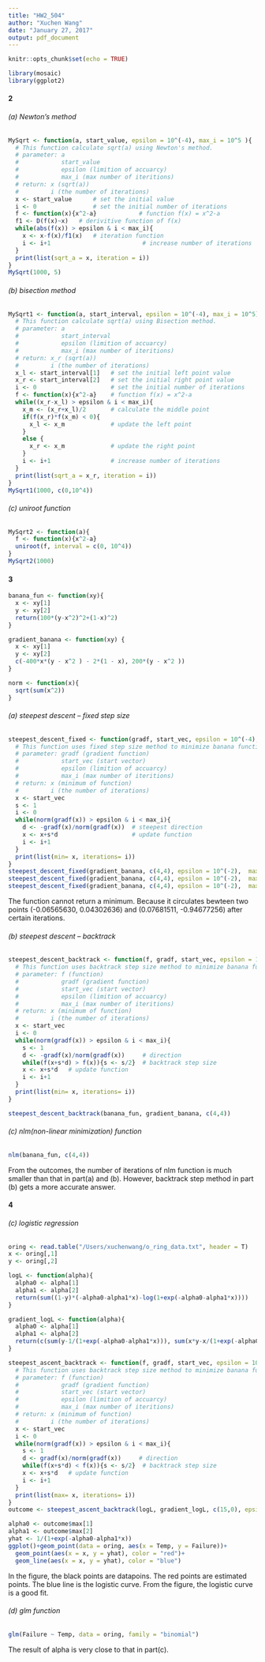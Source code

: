```yaml
---
title: "HW2_504"
author: "Xuchen Wang"
date: "January 27, 2017"
output: pdf_document
---
```


```r
knitr::opts_chunk$set(echo = TRUE)
```

```r
library(mosaic)
library(ggplot2)
```

#### 2
###### (a) Newton's method
```r
MySqrt <- function(a, start_value, epsilon = 10^(-4), max_i = 10^5 ){
  # This function calculate sqrt(a) using Newton's method.
  # parameter: a 
  #            start_value 
  #            epsilon (limition of accuarcy)
  #            max_i (max number of iteritions)
  # return: x (sqrt(a))
  #         i (the number of iterations)
  x <- start_value      # set the initial value
  i <- 0                # set the initial number of iterations
  f <- function(x){x^2-a}            # function f(x) = x^2-a
  f1 <- D(f(x)~x)   # derivitive function of f(x)
  while(abs(f(x)) > epsilon & i < max_i){
    x <- x-f(x)/f1(x)   # iteration function
    i <- i+1                          # increase number of iterations
  }
  print(list(sqrt_a = x, iteration = i))
}
MySqrt(1000, 5)
```

###### (b) bisection method
```r
MySqrt1 <- function(a, start_interval, epsilon = 10^(-4), max_i = 10^5){
  # This function calculate sqrt(a) using Bisection method.
  # parameter: a 
  #            start_interval 
  #            epsilon (limition of accuarcy)
  #            max_i (max number of iteritions)
  # return: x_r (sqrt(a))
  #         i (the number of iterations)
  x_l <- start_interval[1]   # set the initial left point value
  x_r <- start_interval[2]   # set the initial right point value
  i <- 0                     # set the initial number of iterations
  f <- function(x){x^2-a}    # function f(x) = x^2-a
  while((x_r-x_l) > epsilon & i < max_i){
    x_m <- (x_r+x_l)/2       # calculate the middle point
    if(f(x_r)*f(x_m) < 0){
      x_l <- x_m             # update the left point 
    }
    else {
      x_r <- x_m             # update the right point
    }
    i <- i+1                 # increase number of iterations
  }
  print(list(sqrt_a = x_r, iteration = i))
}
MySqrt1(1000, c(0,10^4))
```

###### (c) uniroot function
```r
MySqrt2 <- function(a){
  f <- function(x){x^2-a}
  uniroot(f, interval = c(0, 10^4))
}
MySqrt2(1000)
```


#### 3
```r
banana_fun <- function(xy){
  x <- xy[1]
  y <- xy[2]
  return(100*(y-x^2)^2+(1-x)^2)
}

gradient_banana <- function(xy) {
  x <- xy[1]
  y <- xy[2]
  c(-400*x*(y - x^2 ) - 2*(1 - x), 200*(y - x^2 ))
}

norm <- function(x){
  sqrt(sum(x^2))
}
```

###### (a) steepest descent -- fixed step size
```r
steepest_descent_fixed <- function(gradf, start_vec, epsilon = 10^(-4), max_i = 10^5){
  # This function uses fixed step size method to minimize banana function.
  # parameter: gradf (gradient function)
  #            start_vec (start vector) 
  #            epsilon (limition of accuarcy)
  #            max_i (max number of iteritions)
  # return: x (minimum of function)
  #         i (the number of iterations)
  x <- start_vec
  s <- 1
  i <- 0
  while(norm(gradf(x)) > epsilon & i < max_i){
    d <- -gradf(x)/norm(gradf(x))  # steepest direction
    x <- x+s*d                     # update function   
    i <- i+1
  }
  print(list(min= x, iterations= i))
}
steepest_descent_fixed(gradient_banana, c(4,4), epsilon = 10^(-2),  max_i = 10^4)
steepest_descent_fixed(gradient_banana, c(4,4), epsilon = 10^(-2),  max_i = 10^4+1)
steepest_descent_fixed(gradient_banana, c(4,4), epsilon = 10^(-2),  max_i = 10^4+2)
```

The function cannot return a minimum. Because it circulates bewteen two points 
(-0.06565630, 0.04302636) and (0.07681511, -0.94677256) after certain iterations.

###### (b) steepest descent -- backtrack
```r
steepest_descent_backtrack <- function(f, gradf, start_vec, epsilon = 10^(-4), max_i = 10^5) {
  # This function uses backtrack step size method to minimize banana function.
  # parameter: f (function)
  #            gradf (gradient function)
  #            start_vec (start vector) 
  #            epsilon (limition of accuarcy)
  #            max_i (max number of iteritions)
  # return: x (minimum of function)
  #         i (the number of iterations)
  x <- start_vec    
  i <- 0
  while(norm(gradf(x)) > epsilon & i < max_i){
    s <- 1
    d <- -gradf(x)/norm(gradf(x))     # direction
    while(f(x+s*d) > f(x)){s <- s/2}  # backtrack step size
    x <- x+s*d   # update function
    i <- i+1     
  }
  print(list(min= x, iterations= i))
}

steepest_descent_backtrack(banana_fun, gradient_banana, c(4,4))
```

###### (c) nlm(non-linear minimization) function
```r
nlm(banana_fun, c(4,4))
```

From the outcomes, the number of iterations of nlm function is much smaller than that in part(a) and (b).
However, backtrack step method in part (b) gets a more accurate answer.


#### 4
###### (c) logistic regression
```r
oring <- read.table("/Users/xuchenwang/o_ring_data.txt", header = T)
x <- oring[,1]
y <- oring[,2]

logL <- function(alpha){
  alpha0 <- alpha[1]
  alpha1 <- alpha[2]
  return(sum((1-y)*(-alpha0-alpha1*x)-log(1+exp(-alpha0-alpha1*x))))
}

gradient_logL <- function(alpha){
  alpha0 <- alpha[1]
  alpha1 <- alpha[2]
  return(c(sum(y-1/(1+exp(-alpha0-alpha1*x))), sum(x*y-x/(1+exp(-alpha0-alpha1*x)))))
}

steepest_ascent_backtrack <- function(f, gradf, start_vec, epsilon = 10^(-4), max_i = 10^5) {
  # This function uses backtrack step size method to minimize banana function.
  # parameter: f (function)
  #            gradf (gradient function)
  #            start_vec (start vector) 
  #            epsilon (limition of accuarcy)
  #            max_i (max number of iteritions)
  # return: x (minimum of function)
  #         i (the number of iterations)
  x <- start_vec    
  i <- 0
  while(norm(gradf(x)) > epsilon & i < max_i){
    s <- 1
    d <- gradf(x)/norm(gradf(x))     # direction
    while(f(x+s*d) < f(x)){s <- s/2}  # backtrack step size
    x <- x+s*d   # update function
    i <- i+1     
  }
  print(list(max= x, iterations= i))
}
outcome <- steepest_ascent_backtrack(logL, gradient_logL, c(15,0), epsilon = 10^(-2))

alpha0 <- outcome$max[1]
alpha1 <- outcome$max[2]
yhat <- 1/(1+exp(-alpha0-alpha1*x))
ggplot()+geom_point(data = oring, aes(x = Temp, y = Failure))+
  geom_point(aes(x = x, y = yhat), color = "red")+
  geom_line(aes(x = x, y = yhat), color = "blue")
```

In the figure, the black points are datapoins. The red points are estimated points. The blue line is the logistic curve. From the figure, the logistic curve is a good fit.

###### (d) glm function
```r
glm(Failure ~ Temp, data = oring, family = "binomial")
```

The result of alpha is very close to that in part(c).





